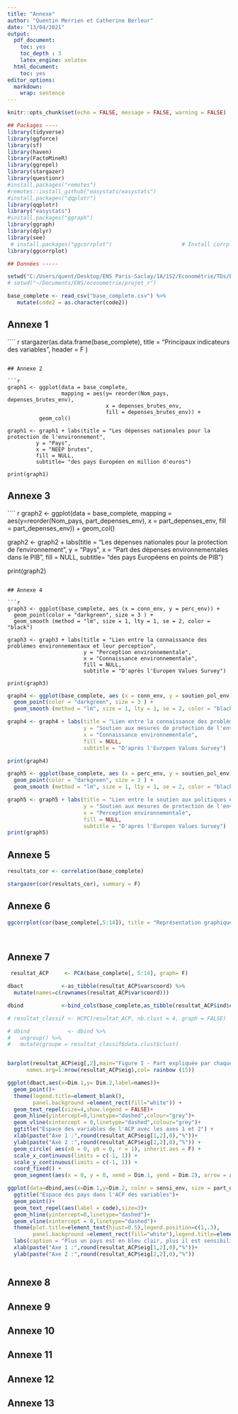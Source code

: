 ```yaml
---
title: "Annexe"
author: "Quentin Merrien et Catherine Berleur"
date: "13/04/2021"
output:
  pdf_document:
    toc: yes
    toc_depth : 3
    latex_engine: xelatex
  html_document:
    toc: yes
editor_options: 
  markdown: 
    wrap: sentence
---
```


```r
knitr::opts_chunk$set(echo = FALSE, message = FALSE, warning = FALSE)

## Packages ----
library(tidyverse)
library(ggforce)
library(sf)
library(haven)
library(FactoMineR)
library(ggrepel)
library(stargazer)
library(questionr)
#install.packages("remotes")
#remotes::install_github("easystats/easystats")
#install.packages("qqplotr")
library(qqplotr)
library("easystats")
#install.packages("ggraph")
library(ggraph)
library(dplyr)
library(see)
 # install.packages("ggcorrplot")                      # Install corrplot package
library(ggcorrplot)

## Données -----

setwd("C:/Users/quent/Desktop/ENS Paris-Saclay/1A/1S2/Econométrie/TDs/Bases de données/Documents/projet-econometrie")
# setwd("~/Documents/ENS/econometrie/projet_r")

base_complete <- read_csv("base_complete.csv") %>%
   mutate(code2 = as.character(code2))

```

## Annexe 1 

```` r

stargazer(as.data.frame(base_complete), title = "Principaux indicateurs des variables", header = F )

```

## Annexe 2

```r
graph1 <- ggplot(data = base_complete, 
                 mapping = aes(y= reorder(Nom_pays, depenses_brutes_env), 
                               x = depenses_brutes_env,
                               fill = depenses_brutes_env)) +
          geom_col()

graph1 <- graph1 + labs(title = "Les dépenses nationales pour la protection de l'environnement",
         y = "Pays", 
         x = "NEEP brutes",
         fill = NULL,
         subtitle= "des pays Européen en million d'euros")

print(graph1)

```

## Annexe 3

```` r
graph2 <- ggplot(data = base_complete, 
                 mapping = aes(y=reorder(Nom_pays, part_depenses_env), 
                               x = part_depenses_env,
                               fill = part_depenses_env)) +
  geom_col()

graph2 <- graph2 + labs(title = "Les dépenses nationales pour la protection de l'environnement ",
         y = "Pays", 
         x = "Part des dépenses environnementales dans le PIB",
         fill = NULL,
         subtitle= "des pays Européens en points de PIB")

print(graph2)

```

## Annexe 4

```r
graph3 <- ggplot(base_complete, aes (x = conn_env, y = perc_env)) + 
  geom_point(color = "darkgreen", size = 3 ) +
  geom_smooth (method = "lm", size = 1, lty = 1, se = 2, color = "black")

graph3 <- graph3 + labs(title = "Lien entre la connaissance des problèmes environnementaux et leur perception",
                        y = "Perception environnementale",
                        x = "Connaissance environnementale",
                        fill = NULL,
                        subtitle = "D'après l'Europen Values Survey")

print(graph3)

```

```r

graph4 <- ggplot(base_complete, aes (x = conn_env, y = soutien_pol_env)) + 
  geom_point(color = "darkgreen", size = 3 ) +
  geom_smooth (method = "lm", size = 1, lty = 1, se = 2, color = "black")

graph4 <- graph4 + labs(title = "Lien entre la connaissance des problèmes environnementaux et le soutien aux politiques environnementales",
                        y = "Soutien aux mesures de protection de l'environnement",
                        x = "Connaissance environnementale",
                        fill = NULL,
                        subtitle = "D'après l'Europen Values Survey")

print(graph4)

```

```r
graph5 <- ggplot(base_complete, aes (x = perc_env, y = soutien_pol_env)) + 
  geom_point(color = "darkgreen", size = 3 ) +
  geom_smooth (method = "lm", size = 1, lty = 1, se = 2, color = "black")

graph5 <- graph5 + labs(title = "Lien entre le soutien aux politiques environnementales et la perception des problèmes environnementaux",
                        y = "Soutien aux mesures de protection de l'environnement",
                        x = "Perception environnementale",
                        fill = NULL,
                        subtitle = "D'après l'Europen Values Survey")
print(graph5)

```



## Annexe 5

```r
resultats_cor <- correlation(base_complete)

stargazer(cor(resultats_cor), summary = F)


```

## Annexe 6

```r

ggcorrplot(cor(base_complete[,5:14]), title = "Représentation graphique \nde la matrice des corrélations", legend.title= "Corrélation", lab = T, lab_col = "black", colors = c("gray8", "white", "forestgreen"))




```



## Annexe 7

```r


 resultat_ACP     <- PCA(base_complete[, 5:14], graph= F)

dbact            <-as_tibble(resultat_ACP$var$coord) %>%
  mutate(names=c(rownames(resultat_ACP$var$coord)))

dbind            <-bind_cols(base_complete,as_tibble(resultat_ACP$ind$coord))

# resultat_classif <- HCPC(resultat_ACP, nb.clust = 4, graph = FALSE)

# dbind            <- dbind %>%
#   ungroup() %>%
#   mutate(groupe = resultat_classif$data.clust$clust)


barplot(resultat_ACP$eig[,2],main="Figure I - Part expliquée par chaque axe dans la variance totale",
      names.arg=1:nrow(resultat_ACP$eig),col= rainbow (15))

ggplot(dbact,aes(x=Dim.1,y= Dim.2,label=names))+
  geom_point()+
  theme(legend.title=element_blank(),
        panel.background =element_rect(fill="white")) +
  geom_text_repel(size=4,show.legend = FALSE)+
  geom_hline(yintercept=0,linetype="dashed",colour="grey")+
  geom_vline(xintercept = 0,linetype="dashed",colour="grey")+
  ggtitle("Espace des variables de l'ACP avec les axes 1 et 2") +
  xlab(paste("Axe 1 :",round(resultat_ACP$eig[1,2],0),"%"))+
  ylab(paste("Axe 2 :",round(resultat_ACP$eig[2,2],0),"%")) +
  geom_circle( aes(x0 = 0, y0 = 0, r = 1), inherit.aes = F) +
  scale_x_continuous(limits = c(-1, 1)) +
  scale_y_continuous(limits = c(-1, 1)) +
  coord_fixed() +
  geom_segment(aes(x = 0, y = 0, xend = Dim.1, yend = Dim.2), arrow = arrow())

ggplot(data=dbind,aes(x=Dim.1,y=Dim.2, color = sensi_env, size = part_depenses_env))+
  ggtitle("Espace des pays dans l'ACP des variables")+
  geom_point()+
  geom_text_repel(aes(label = code),size=3)+
  geom_hline(yintercept=0,linetype="dashed")+
  geom_vline(xintercept = 0,linetype="dashed")+
  theme(plot.title=element_text(hjust=0.5),legend.position=c(1,.3),
        panel.background =element_rect(fill="white"),legend.title=element_blank())+
  labs(caption = "Plus un pays est en bleu clair, plus il est sensibilisé à l'environnement, \nplus le cercle est gros, plus ses dépenses pour l'environnement en points de PIB sont élevées.") +
  xlab(paste("Axe 1 :",round(resultat_ACP$eig[1,2],0),"%"))+
  ylab(paste("Axe 2 :",round(resultat_ACP$eig[2,2],0),"%"))



```



## Annexe 8

## Annexe 9

## Annexe 10

## Annexe 11

## Annexe 12

## Annexe 13


